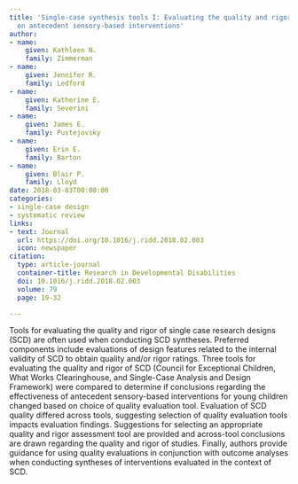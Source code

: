 ```yaml
---
title: 'Single-case synthesis tools I: Evaluating the quality and rigor of research
  on antecedent sensory-based interventions'
author:
- name:
    given: Kathleen N.
    family: Zimmerman
- name:
    given: Jennifer R.
    family: Ledford
- name:
    given: Katherine E.
    family: Severini
- name:
    given: James E.
    family: Pustejovsky
- name:
    given: Erin E.
    family: Barton
- name:
    given: Blair P.
    family: Lloyd
date: 2018-03-03T00:00:00
categories:
- single-case design
- systematic review
links:
- text: Journal
  url: https://doi.org/10.1016/j.ridd.2018.02.003
  icon: newspaper
citation:
  type: article-journal
  container-title: Research in Developmental Disabilities
  doi: 10.1016/j.ridd.2018.02.003
  volume: 79
  page: 19-32

---
```


Tools for evaluating the quality and rigor of single case research designs (SCD) are often used when conducting SCD syntheses. Preferred components include evaluations of design features related to the internal validity of SCD to obtain quality and/or rigor ratings. Three tools for evaluating the quality and rigor of SCD (Council for Exceptional Children, What Works Clearinghouse, and Single-Case Analysis and Design Framework) were compared to determine if conclusions regarding the effectiveness of antecedent sensory-based interventions for young children changed based on choice of quality evaluation tool. Evaluation of SCD quality differed across tools, suggesting selection of quality evaluation tools impacts evaluation findings. Suggestions for selecting an appropriate quality and rigor assessment tool are provided and across-tool conclusions are drawn regarding the quality and rigor of studies. Finally, authors provide guidance for using quality evaluations in conjunction with outcome analyses when conducting syntheses of interventions evaluated in the context of SCD.


